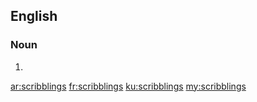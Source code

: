 ==English==

===Noun===
{{head|en|plural}}

# {{plural of|scribbling|lang=en}}

[[ar:scribblings]]
[[fr:scribblings]]
[[ku:scribblings]]
[[my:scribblings]]